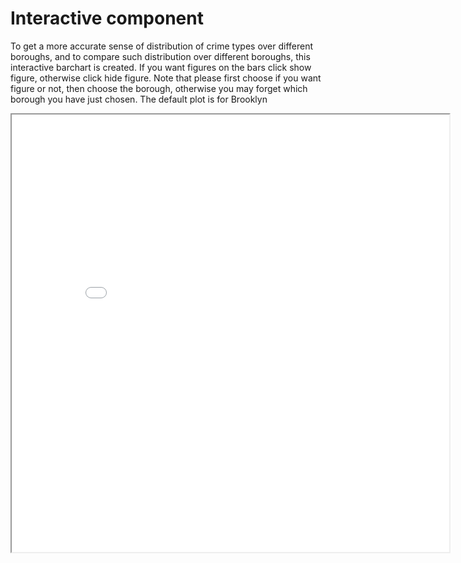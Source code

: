 # Interactive component

To get a more accurate sense of distribution of crime types over different boroughs, and to compare such distribution over different boroughs, this interactive barchart is created. If you want figures on the bars click show figure, otherwise click hide figure. Note that please first choose if you want figure or not, then choose the borough, otherwise you may forget which borough you have just chosen. The default plot is for Brooklyn


<iframe src="test.html" width="700" height="700"></iframe>